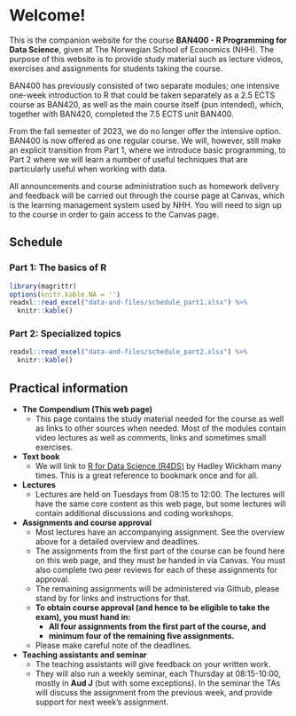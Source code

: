 # Welcome! {.unnumbered}

This is the companion website for the course **BAN400 - R Programming for Data Science**, given at The Norwegian School of Economics (NHH). The purpose of this website is to provide study material such as lecture videos, exercises and assignments for students taking the course.

BAN400 has previously consisted of two separate modules; one intensive one-week introduction to R that could be taken separately as a 2.5 ECTS course as BAN420, as well as the main course itself (pun intended), which, together with BAN420, completed the 7.5 ECTS unit BAN400.

From the fall semester of 2023, we do no longer offer the intensive option. BAN400 is now offered as one regular course. We will, however, still make an explicit transition from Part 1, where we introduce basic programming, to Part 2 where we will learn a number of useful techniques that are particularly useful when working with data.

All announcements and course administration such as homework delivery and feedback will be carried out through the course page at Canvas, which is the learning management system used by NHH. You will need to sign up to the course in order to gain access to the Canvas page.

## Schedule {.unnumbered}

### Part 1: The basics of R {.unnumbered}

```r
library(magrittr)
options(knitr.kable.NA = '')
readxl::read_excel("data-and-files/schedule_part1.xlsx") %>% 
  knitr::kable() 
```

### Part 2: Specialized topics {.unnumbered}

```r
readxl::read_excel("data-and-files/schedule_part2.xlsx") %>% 
  knitr::kable() 
```

## Practical information {.unnumbered}

- **The Compendium (This web page)**
    - This page contains the study material needed for the course as well as links to other sources when needed. Most of the modules contain video lectures as well as comments, links and sometimes small exercises. 
- **Text book**
    - We will link to [R for Data Science (R4DS)](https://r4ds.hadley.nz/) by Hadley Wickham many times. This is a great reference to bookmark once and for all.
- **Lectures** 
    - Lectures are held on Tuesdays from 08:15 to 12:00. The lectures will have the same core content as this web page, but some lectures will contain additional discussions and coding workshops. 
- **Assignments and course approval**
    - Most lectures have an accompanying assignment. See the overview above for a detailed overview and deadlines. 
    - The assignments from the first part of the course can be found here on this web page, and they must be handed in via Canvas. You must also complete two peer reviews for each of these assignments for approval.
    - The remaining assignments will be administered via Github, please stand by for links and instructions for that. 
    - **To obtain course approval (and hence to be eligible to take the exam), you must hand in:**
        - **All four assignments from the first part of the course, and**
        - **minimum four of the remaining five assignments.**
    - Please make careful note of the deadlines. 
- **Teaching assistants and seminar**
    - The teaching assistants will give feedback on your written work.
    - They will also run a weekly seminar, each Thursday at 08:15-10:00, mostly in **Aud J** (but with some exceptions). In the seminar the TAs will discuss the assignment from the previous week, and provide support for next week's assignment. 

